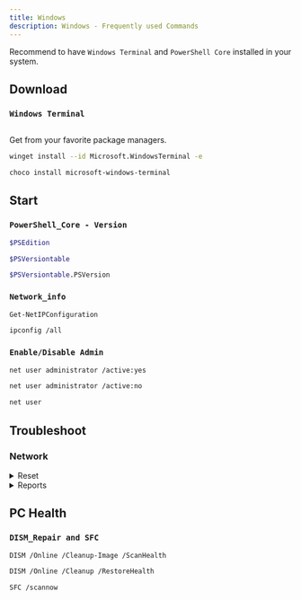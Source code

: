 ```yaml
---
title: Windows
description: Windows - Frequently used Commands
---
```





Recommend to have `Windows Terminal` and `PowerShell Core` installed in your system.

## Download

### `Windows Terminal`



<a href="ms-windows-store://pdp/?productid=9n0dx20hk701" target="_blank">
<Image img={require('/img/winstore.png')} className="winstore" />
</a>



Get from your favorite package managers.

<Tabs>

  <TabItem value="winget" label="Winget" default>

```sh
winget install --id Microsoft.WindowsTerminal -e
```

  </TabItem>
  <TabItem value="choco" label="Chocolatey">

```sh
choco install microsoft-windows-terminal
```

  </TabItem>

</Tabs>

<!--
```sh
hostname
``` -->

## Start

### `PowerShell_Core - Version`

<Tabs>
  <TabItem value="pwshedition" label="Edition" default>

```sh
$PSEdition
```

  </TabItem>
  <TabItem value="pwshversionA" label="Version">

```sh
$PSVersiontable
```

  </TabItem>
  <TabItem value="pwshversionB" label="Build">

```sh
$PSVersiontable.PSVersion
```

  </TabItem>
</Tabs>

### `Network_info`

<Tabs>
  <TabItem value="pwsh" label="PowerShell" default>

```sh
Get-NetIPConfiguration
```

  </TabItem>
  <TabItem value="cmd" label="CMD">

```sh
ipconfig /all
```

  </TabItem>

</Tabs>

### `Enable/Disable Admin`

<Tabs>
  <TabItem value="enable" label="Enable" default>

```sh
net user administrator /active:yes
```

  </TabItem>
  <TabItem value="disable" label="Disable">

```sh
net user administrator /active:no
```

  </TabItem>

  <TabItem value="lists" label="List">

```sh
net user
```

  </TabItem>
</Tabs>

## Troubleshoot

### Network

<details>
<summary>Reset</summary>

```bash
ipconfig /release
```

```bash
ipconfig /flushdns
```

```bash
ipconfig /renew
```

:::caution[Optional]

Continue these two commands if you want to reset your network completely.

:::

```bash
netsh int ip reset
```

```bash
netsh winsock reset
```

Restart computer.

```sh
Restart-Comuputer
```

</details>

<details>
<summary>Reports</summary>

```bash
netsh interface show interface
```

```bash
netsh wlan show wlanreport
```

```bash
netsh interface ip show dnsservers
```

</details>

## PC Health

### `DISM_Repair and SFC`

<Tabs>
  <TabItem value="scn" label="Scan" default>

```sh
DISM /Online /Cleanup-Image /ScanHealth
```

  </TabItem>
  <TabItem value="rest" label="Restore">

```sh
DISM /Online /Cleanup /RestoreHealth
```

  </TabItem>
  <TabItem value="sfc" label="SFC">

```sh
SFC /scannow
```

  </TabItem>
</Tabs>
